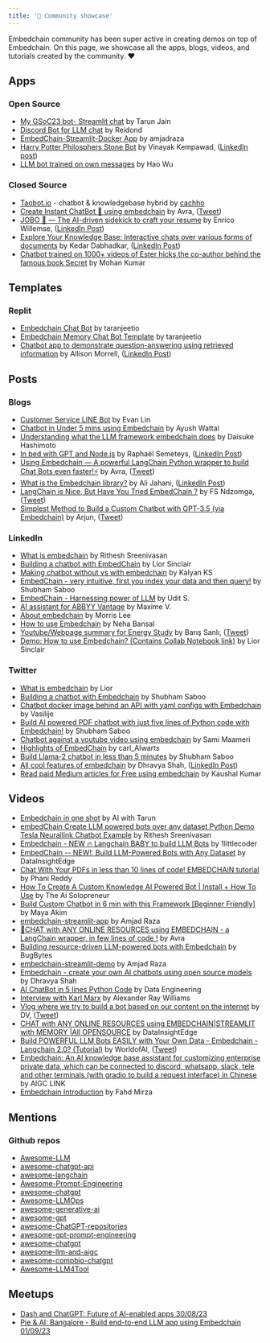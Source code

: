 ```yaml
---
title: '🎪 Community showcase'
---
```


Embedchain community has been super active in creating demos on top of Embedchain. On this page, we showcase all the apps, blogs, videos, and tutorials created by the community. ❤️

## Apps

### Open Source

- [My GSoC23 bot- Streamlit chat](https://github.com/lucifertrj/EmbedChain_GSoC23_BOT) by Tarun Jain
- [Discord Bot for LLM chat](https://github.com/Reidond/discord_bots_playground/tree/c8b0c36541e4b393782ee506804c4b6962426dd6/python/chat-channel-bot) by Reidond
- [EmbedChain-Streamlit-Docker App](https://github.com/amjadraza/embedchain-streamlit-app) by amjadraza
- [Harry Potter Philosphers Stone Bot](https://github.com/vinayak-kempawad/Harry_Potter_Philosphers_Stone_Bot/) by Vinayak Kempawad, ([LinkedIn post](https://www.linkedin.com/feed/update/urn:li:activity:7080907532155686912/))
- [LLM bot trained on own messages](https://github.com/Harin329/harinBot) by Hao Wu

### Closed Source

- [Taobot.io](https://taobot.io) - chatbot & knowledgebase hybrid by [cachho](https://github.com/cachho)
- [Create Instant ChatBot 🤖 using embedchain](https://databutton.com/v/h3e680h9) by Avra, ([Tweet](https://twitter.com/Avra_b/status/1674704745154641920/))
- [JOBO 🤖 — The AI-driven sidekick to craft your resume](https://try-jobo.com/) by Enrico Willemse, ([LinkedIn Post](https://www.linkedin.com/posts/enrico-willemse_jobai-gptfun-embedchain-activity-7090340080879374336-ueLB/))
- [Explore Your Knowledge Base: Interactive chats over various forms of documents](https://chatdocs.dkedar.com/) by Kedar Dabhadkar, ([LinkedIn Post](https://www.linkedin.com/posts/dkedar7_machinelearning-llmops-activity-7092524836639424513-2O3L/))
- [Chatbot trained on 1000+ videos of Ester hicks the co-author behind the famous book Secret](https://ask-abraham.thoughtseed.repl.co) by Mohan Kumar


## Templates

### Replit
- [Embedchain Chat Bot](https://replit.com/@taranjeet1/Embedchain-Chat-Bot) by taranjeetio
- [Embedchain Memory Chat Bot Template](https://replit.com/@taranjeetio/Embedchain-Memory-Chat-Bot-Template) by taranjeetio
- [Chatbot app to demonstrate question-answering using retrieved information](https://replit.com/@AllisonMorrell/EmbedChainlitPublic) by Allison Morrell, ([LinkedIn Post](https://www.linkedin.com/posts/allison-morrell-2889275a_retrievalbot-screenshots-activity-7080339991754649600-wihZ/))

## Posts

### Blogs

- [Customer Service LINE Bot](https://www.evanlin.com/langchain-embedchain/) by Evan Lin
- [Chatbot in Under 5 mins using Embedchain](https://medium.com/@ayush.wattal/chatbot-in-under-5-mins-using-embedchain-a4f161fcf9c5) by Ayush Wattal
- [Understanding what the LLM framework embedchain does](https://zenn.dev/hijikix/articles/4bc8d60156a436) by Daisuke Hashimoto
- [In bed with GPT and Node.js](https://dev.to/worldlinetech/in-bed-with-gpt-and-nodejs-4kh2) by Raphaël Semeteys, ([LinkedIn Post](https://www.linkedin.com/posts/raphaelsemeteys_in-bed-with-gpt-and-nodejs-activity-7088113552326029313-nn87/))
- [Using Embedchain — A powerful LangChain Python wrapper to build Chat Bots even faster!⚡](https://medium.com/@avra42/using-embedchain-a-powerful-langchain-python-wrapper-to-build-chat-bots-even-faster-35c12994a360) by Avra, ([Tweet](https://twitter.com/Avra_b/status/1686767751560310784/))
- [What is the Embedchain library?](https://jahaniwww.com/%da%a9%d8%aa%d8%a7%d8%a8%d8%ae%d8%a7%d9%86%d9%87-embedchain/) by Ali Jahani, ([LinkedIn Post](https://www.linkedin.com/posts/ajahani_aepaetaeqaexaggahyaeu-aetaexaesabraeaaeqaepaeu-activity-7097605202135904256-ppU-/))
- [LangChain is Nice, But Have You Tried EmbedChain ?](https://medium.com/thoughts-on-machine-learning/langchain-is-nice-but-have-you-tried-embedchain-215a34421cde) by FS Ndzomga, ([Tweet](https://twitter.com/ndzfs/status/1695583640372035951/))
- [Simplest Method to Build a Custom Chatbot with GPT-3.5 (via Embedchain)](https://www.ainewsletter.today/p/simplest-method-to-build-a-custom) by Arjun, ([Tweet](https://twitter.com/aiguy_arjun/status/1696393808467091758/))

### LinkedIn

- [What is embedchain](https://www.linkedin.com/posts/activity-7079393104423698432-wRyi/) by Rithesh Sreenivasan
- [Building a chatbot with EmbedChain](https://www.linkedin.com/posts/activity-7078434598984060928-Zdso/) by Lior Sinclair
- [Making chatbot without vs with embedchain](https://www.linkedin.com/posts/kalyanksnlp_llms-chatbots-langchain-activity-7077453416221863936-7N1L/) by Kalyan KS
- [EmbedChain - very intuitive, first you index your data and then query!](https://www.linkedin.com/posts/shubhamsaboo_embedchain-a-framework-to-easily-create-activity-7079535460699557888-ad1X/) by Shubham Saboo
- [EmbedChain - Harnessing power of LLM](https://www.linkedin.com/posts/uditsaini_chatbotrevolution-llmpoweredbots-embedchainframework-activity-7077520356827181056-FjTK/) by Udit S.
- [AI assistant for ABBYY Vantage](https://www.linkedin.com/posts/maximevermeir_llm-github-abbyy-activity-7081658972071424000-fXfZ/) by Maxime V.
- [About embedchain](https://www.linkedin.com/feed/update/urn:li:activity:7080984218914189312/) by Morris Lee
- [How to use Embedchain](https://www.linkedin.com/posts/nehaabansal_github-embedchainembedchain-framework-activity-7085830340136595456-kbW5/) by Neha Bansal
- [Youtube/Webpage summary for Energy Study](https://www.linkedin.com/posts/bar%C4%B1%C5%9F-sanl%C4%B1-34b82715_enerji-python-activity-7082735341563977730-Js0U/) by Barış Sanlı, ([Tweet](https://twitter.com/barissanli/status/1676968784979193857/)) 
- [Demo: How to use Embedchain? (Contains Collab Notebook link)](https://www.linkedin.com/posts/liorsinclair_embedchain-is-getting-a-lot-of-traction-because-activity-7103044695995424768-RckT/) by Lior Sinclair

### Twitter

- [What is embedchain](https://twitter.com/AlphaSignalAI/status/1672668574450847745) by Lior
- [Building a chatbot with Embedchain](https://twitter.com/Saboo_Shubham_/status/1673537044419686401) by Shubham Saboo
- [Chatbot docker image behind an API with yaml configs with Embedchain](https://twitter.com/tricalt/status/1678411430192730113/) by Vasilije
- [Build AI powered PDF chatbot with just five lines of Python code with Embedchain!](https://twitter.com/Saboo_Shubham_/status/1676627104866156544/) by Shubham Saboo
- [Chatbot against a youtube video using embedchain](https://twitter.com/smaameri/status/1675201443043704834/) by Sami Maameri
- [Highlights of EmbedChain](https://twitter.com/carl_AIwarts/status/1673542204328120321/) by carl_AIwarts
- [Build Llama-2 chatbot in less than 5 minutes](https://twitter.com/Saboo_Shubham_/status/1682168956918833152/) by Shubham Saboo
- [All cool features of embedchain](https://twitter.com/DhravyaShah/status/1683497882438217728/) by Dhravya Shah, ([LinkedIn Post](https://www.linkedin.com/posts/dhravyashah_what-if-i-tell-you-that-you-can-make-an-ai-activity-7089459599287726080-ZIYm/))
- [Read paid Medium articles for Free using embedchain](https://twitter.com/kumarkaushal_/status/1688952961622585344) by Kaushal Kumar

## Videos

- [Embedchain in one shot](https://www.youtube.com/watch?v=vIhDh7H73Ww&t=82s) by AI with Tarun
- [embedChain Create LLM powered bots over any dataset Python Demo Tesla Neurallink Chatbot Example](https://www.youtube.com/watch?v=bJqAn22a6Gc) by Rithesh Sreenivasan
- [Embedchain - NEW 🔥 Langchain BABY to build LLM Bots](https://www.youtube.com/watch?v=qj_GNQ06I8o) by 1littlecoder
- [EmbedChain -- NEW!: Build LLM-Powered Bots with Any Dataset](https://www.youtube.com/watch?v=XmaBezzGHu4) by DataInsightEdge
- [Chat With Your PDFs in less than 10 lines of code! EMBEDCHAIN tutorial](https://www.youtube.com/watch?v=1ugkcsAcw44) by Phani Reddy
- [How To Create A Custom Knowledge AI Powered Bot | Install + How To Use](https://www.youtube.com/watch?v=VfCrIiAst-c) by The Ai Solopreneur
- [Build Custom Chatbot in 6 min with this Framework [Beginner Friendly]](https://www.youtube.com/watch?v=-8HxOpaFySM) by Maya Akim
- [embedchain-streamlit-app](https://www.youtube.com/watch?v=3-9GVd-3v74) by Amjad Raza
- [🤖CHAT with ANY ONLINE RESOURCES using EMBEDCHAIN - a LangChain wrapper, in few lines of code !](https://www.youtube.com/watch?v=Mp7zJe4TIdM) by Avra
- [Building resource-driven LLM-powered bots with Embedchain](https://www.youtube.com/watch?v=IVfcAgxTO4I) by BugBytes
- [embedchain-streamlit-demo](https://www.youtube.com/watch?v=yJAWB13FhYQ) by Amjad Raza
- [Embedchain - create your own AI chatbots using open source models](https://www.youtube.com/shorts/O3rJWKwSrWE) by Dhravya Shah
- [AI ChatBot in 5 lines Python Code](https://www.youtube.com/watch?v=zjWvLJLksv8) by Data Engineering
- [Interview with Karl Marx](https://www.youtube.com/watch?v=5Y4Tscwj1xk) by Alexander Ray Williams
- [Vlog where we try to build a bot based on our content on the internet](https://www.youtube.com/watch?v=I2w8CWM3bx4) by DV, ([Tweet](https://twitter.com/dvcoolster/status/1688387017544261632))
- [CHAT with ANY ONLINE RESOURCES using EMBEDCHAIN|STREAMLIT with MEMORY |All OPENSOURCE](https://www.youtube.com/watch?v=TqQIHWoWTDQ&pp=ygUKZW1iZWRjaGFpbg%3D%3D) by DataInsightEdge
- [Build POWERFUL LLM Bots EASILY with Your Own Data - Embedchain - Langchain 2.0? (Tutorial)](https://www.youtube.com/watch?v=jE24Y_GasE8) by WorldofAI, ([Tweet](https://twitter.com/intheworldofai/status/1696229166922780737))
- [Embedchain: An AI knowledge base assistant for customizing enterprise private data, which can be connected to discord, whatsapp, slack, tele and other terminals (with gradio to build a request interface) in Chinese](https://www.youtube.com/watch?v=5RZzCJRk-d0) by AIGC LINK
- [Embedchain Introduction](https://www.youtube.com/watch?v=Jet9zAqyggI) by Fahd Mirza 

## Mentions

### Github repos

- [Awesome-LLM](https://github.com/Hannibal046/Awesome-LLM)
- [awesome-chatgpt-api](https://github.com/reorx/awesome-chatgpt-api)
- [awesome-langchain](https://github.com/kyrolabs/awesome-langchain)
- [Awesome-Prompt-Engineering](https://github.com/promptslab/Awesome-Prompt-Engineering)
- [awesome-chatgpt](https://github.com/eon01/awesome-chatgpt)
- [Awesome-LLMOps](https://github.com/tensorchord/Awesome-LLMOps)
- [awesome-generative-ai](https://github.com/filipecalegario/awesome-generative-ai)
- [awesome-gpt](https://github.com/formulahendry/awesome-gpt)
- [awesome-ChatGPT-repositories](https://github.com/taishi-i/awesome-ChatGPT-repositories)
- [awesome-gpt-prompt-engineering](https://github.com/snwfdhmp/awesome-gpt-prompt-engineering)
- [awesome-chatgpt](https://github.com/awesome-chatgpt/awesome-chatgpt)
- [awesome-llm-and-aigc](https://github.com/sjinzh/awesome-llm-and-aigc)
- [awesome-compbio-chatgpt](https://github.com/csbl-br/awesome-compbio-chatgpt)
- [Awesome-LLM4Tool](https://github.com/OpenGVLab/Awesome-LLM4Tool)

## Meetups

- [Dash and ChatGPT: Future of AI-enabled apps 30/08/23](https://go.plotly.com/dash-chatgpt)
- [Pie & AI: Bangalore - Build end-to-end LLM app using Embedchain 01/09/23](https://www.eventbrite.com/e/pie-ai-bangalore-build-end-to-end-llm-app-using-embedchain-tickets-698045722547)

